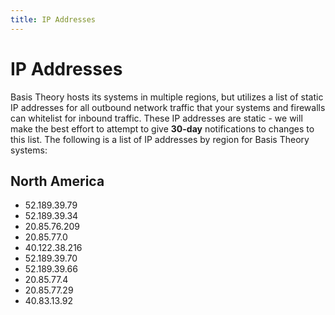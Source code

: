 ```yaml
---
title: IP Addresses
---
```


# IP Addresses

Basis Theory hosts its systems in multiple regions, but utilizes a list of static IP addresses for all outbound network traffic that your systems and firewalls can whitelist for inbound traffic.
These IP addresses are static - we will make the best effort to attempt to give **30-day** notifications to changes to this list.
The following is a list of IP addresses by region for Basis Theory systems:

## North America

- 52.189.39.79
- 52.189.39.34
- 20.85.76.209
- 20.85.77.0
- 40.122.38.216
- 52.189.39.70
- 52.189.39.66
- 20.85.77.4
- 20.85.77.29
- 40.83.13.92
